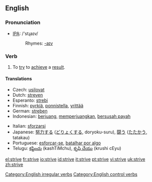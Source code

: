 ==English==

===Pronunciation===
*[[w:IPA|IPA]]: /'stɻaɪv/
*:Rhymes: [[Rhymes:English:-aɪv|-aɪv]]

===Verb===
{{en-verb|strives|striving|strove|striven}}

# To [[try]] to [[achieve]] a [[result]].

====Translations====
{{trans-top|to try}}
*Czech: [[usilovat]]
*Dutch: [[streven]]
*Esperanto: [[strebi]]
*Finnish: [[pyrkiä]], [[ponnistella]], [[yrittää]]
*German: [[streben]]
*Indonesian: [[juang|berjuang]], [[juang|memperjuangkan]], [[susah payah|bersusah payah]]
{{trans-mid}}
*Italian: [[sforzarsi]]
*Japanese: [[努力]]する ([[どりょく]]する, doryoku-suru), [[闘う]] ([[たたかう]], tatakau)
*Portuguese: [[esforçar-se]], [[batalhar por algo]]
*Telugu: [[కష్టించు]] (kashTiMchu), [[కృషి చేయు]] (krushi cEyu)
{{trans-bottom}}

[[Category:English irregular verbs]]
[[Category:English control verbs]]

[[el:strive]]
[[fr:strive]]
[[io:strive]]
[[id:strive]]
[[it:strive]]
[[pt:strive]]
[[vi:strive]]
[[uk:strive]]
[[zh:strive]]